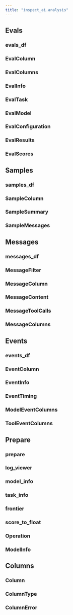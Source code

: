```yaml
---
title: "inspect_ai.analysis"
---
```


## Evals

### evals_df
### EvalColumn
### EvalColumns
### EvalInfo
### EvalTask
### EvalModel
### EvalConfiguration
### EvalResults
### EvalScores

## Samples

### samples_df
### SampleColumn
### SampleSummary
### SampleMessages

## Messages

### messages_df
### MessageFilter
### MessageColumn
### MessageContent
### MessageToolCalls
### MessageColumns

## Events

### events_df
### EventColumn
### EventInfo
### EventTiming
### ModelEventColumns
### ToolEventColumns

## Prepare

### prepare
### log_viewer
### model_info
### task_info
### frontier
### score_to_float
### Operation
### ModelInfo

## Columns

### Column
### ColumnType
### ColumnError

